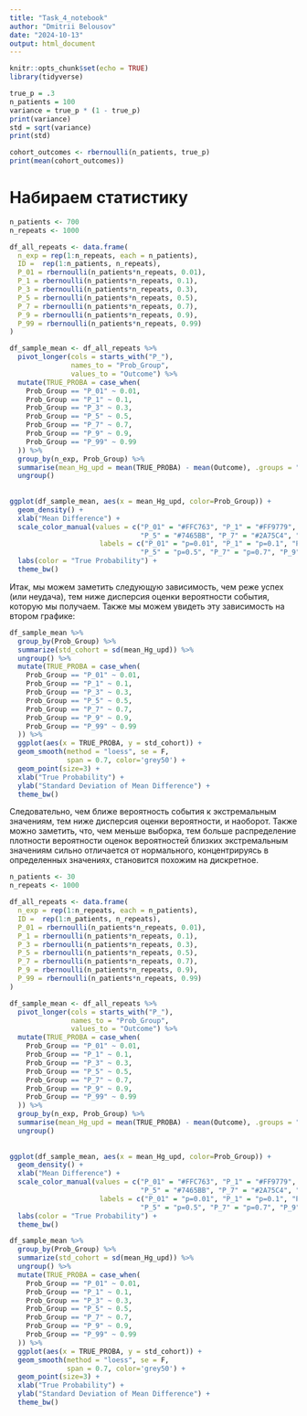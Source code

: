 ```yaml
---
title: "Task_4_notebook"
author: "Dmitrii Belousov"
date: "2024-10-13"
output: html_document
---
```


```r
knitr::opts_chunk$set(echo = TRUE)
library(tidyverse)
```

```r
true_p = .3
n_patients = 100
variance = true_p * (1 - true_p)
print(variance)
std = sqrt(variance)
print(std)
```
```r
cohort_outcomes <- rbernoulli(n_patients, true_p)
print(mean(cohort_outcomes))
```

# Набираем статистику

```r
n_patients <- 700
n_repeats <- 1000 

df_all_repeats <- data.frame(
  n_exp = rep(1:n_repeats, each = n_patients),
  ID =  rep(1:n_patients, n_repeats),
  P_01 = rbernoulli(n_patients*n_repeats, 0.01),
  P_1 = rbernoulli(n_patients*n_repeats, 0.1),
  P_3 = rbernoulli(n_patients*n_repeats, 0.3),
  P_5 = rbernoulli(n_patients*n_repeats, 0.5),
  P_7 = rbernoulli(n_patients*n_repeats, 0.7),
  P_9 = rbernoulli(n_patients*n_repeats, 0.9),
  P_99 = rbernoulli(n_patients*n_repeats, 0.99)
)

df_sample_mean <- df_all_repeats %>% 
  pivot_longer(cols = starts_with("P_"), 
               names_to = "Prob_Group",
               values_to = "Outcome") %>% 
  mutate(TRUE_PROBA = case_when(
    Prob_Group == "P_01" ~ 0.01, 
    Prob_Group == "P_1" ~ 0.1, 
    Prob_Group == "P_3" ~ 0.3, 
    Prob_Group == "P_5" ~ 0.5, 
    Prob_Group == "P_7" ~ 0.7, 
    Prob_Group == "P_9" ~ 0.9,
    Prob_Group == "P_99" ~ 0.99
  )) %>% 
  group_by(n_exp, Prob_Group) %>% 
  summarise(mean_Hg_upd = mean(TRUE_PROBA) - mean(Outcome), .groups = "drop") %>% 
  ungroup()
  
  
ggplot(df_sample_mean, aes(x = mean_Hg_upd, color=Prob_Group)) +
  geom_density() +
  xlab("Mean Difference") +
  scale_color_manual(values = c("P_01" = "#FFC763", "P_1" = "#FF9779", "P_3" = "#FF7499", 
                                "P_5" = "#7465BB", "P_7" = "#2A75C4", "P_9" = "#0088AA", "P_99" = "#00C89D"),
                      labels = c("P_01" = "p=0.01", "P_1" = "p=0.1", "P_3" = "p=0.3", 
                                "P_5" = "p=0.5", "P_7" = "p=0.7", "P_9" = "p=0.9", "P_99" = "p=0.99")) +
  labs(color = "True Probability") +
  theme_bw()  


```
Итак, мы можем заметить следующую зависимость, чем реже успех (или неудача), тем ниже дисперсия оценки вероятности события, которую мы получаем. Также мы можем увидеть эту зависимость на втором графике:
```r
df_sample_mean %>% 
  group_by(Prob_Group) %>% 
  summarize(std_cohort = sd(mean_Hg_upd)) %>% 
  ungroup() %>% 
  mutate(TRUE_PROBA = case_when(
    Prob_Group == "P_01" ~ 0.01, 
    Prob_Group == "P_1" ~ 0.1, 
    Prob_Group == "P_3" ~ 0.3, 
    Prob_Group == "P_5" ~ 0.5, 
    Prob_Group == "P_7" ~ 0.7, 
    Prob_Group == "P_9" ~ 0.9,
    Prob_Group == "P_99" ~ 0.99
  )) %>%
  ggplot(aes(x = TRUE_PROBA, y = std_cohort)) +
  geom_smooth(method = "loess", se = F, 
              span = 0.7, color='grey50') +
  geom_point(size=3) +
  xlab("True Probability") +
  ylab("Standard Deviation of Mean Difference") +
  theme_bw()
```
Следовательно, чем ближе вероятность события к экстремальным значениям, тем ниже дисперсия оценки вероятности, и наоборот. 
Также можно заметить, что, чем меньше выборка, тем больше распределение плотности вероятности оценок вероятностей близких экстремальным значениям сильно отличается от нормального, концентрируясь в определенных значениях, становится похожим на дискретное.
```r
n_patients <- 30
n_repeats <- 1000 

df_all_repeats <- data.frame(
  n_exp = rep(1:n_repeats, each = n_patients),
  ID =  rep(1:n_patients, n_repeats),
  P_01 = rbernoulli(n_patients*n_repeats, 0.01),
  P_1 = rbernoulli(n_patients*n_repeats, 0.1),
  P_3 = rbernoulli(n_patients*n_repeats, 0.3),
  P_5 = rbernoulli(n_patients*n_repeats, 0.5),
  P_7 = rbernoulli(n_patients*n_repeats, 0.7),
  P_9 = rbernoulli(n_patients*n_repeats, 0.9),
  P_99 = rbernoulli(n_patients*n_repeats, 0.99)
)

df_sample_mean <- df_all_repeats %>% 
  pivot_longer(cols = starts_with("P_"), 
               names_to = "Prob_Group",
               values_to = "Outcome") %>% 
  mutate(TRUE_PROBA = case_when(
    Prob_Group == "P_01" ~ 0.01, 
    Prob_Group == "P_1" ~ 0.1, 
    Prob_Group == "P_3" ~ 0.3, 
    Prob_Group == "P_5" ~ 0.5, 
    Prob_Group == "P_7" ~ 0.7, 
    Prob_Group == "P_9" ~ 0.9,
    Prob_Group == "P_99" ~ 0.99
  )) %>% 
  group_by(n_exp, Prob_Group) %>% 
  summarise(mean_Hg_upd = mean(TRUE_PROBA) - mean(Outcome), .groups = "drop") %>% 
  ungroup()
  
  
ggplot(df_sample_mean, aes(x = mean_Hg_upd, color=Prob_Group)) +
  geom_density() +
  xlab("Mean Difference") +
  scale_color_manual(values = c("P_01" = "#FFC763", "P_1" = "#FF9779", "P_3" = "#FF7499", 
                                "P_5" = "#7465BB", "P_7" = "#2A75C4", "P_9" = "#0088AA", "P_99" = "#00C89D"),
                      labels = c("P_01" = "p=0.01", "P_1" = "p=0.1", "P_3" = "p=0.3", 
                                "P_5" = "p=0.5", "P_7" = "p=0.7", "P_9" = "p=0.9", "P_99" = "p=0.99")) +
  labs(color = "True Probability") +
  theme_bw()  
```

```r
df_sample_mean %>% 
  group_by(Prob_Group) %>% 
  summarize(std_cohort = sd(mean_Hg_upd)) %>% 
  ungroup() %>% 
  mutate(TRUE_PROBA = case_when(
    Prob_Group == "P_01" ~ 0.01, 
    Prob_Group == "P_1" ~ 0.1, 
    Prob_Group == "P_3" ~ 0.3, 
    Prob_Group == "P_5" ~ 0.5, 
    Prob_Group == "P_7" ~ 0.7, 
    Prob_Group == "P_9" ~ 0.9,
    Prob_Group == "P_99" ~ 0.99
  )) %>%
  ggplot(aes(x = TRUE_PROBA, y = std_cohort)) +
  geom_smooth(method = "loess", se = F, 
              span = 0.7, color='grey50') +
  geom_point(size=3) +
  xlab("True Probability") +
  ylab("Standard Deviation of Mean Difference") +
  theme_bw()
```







